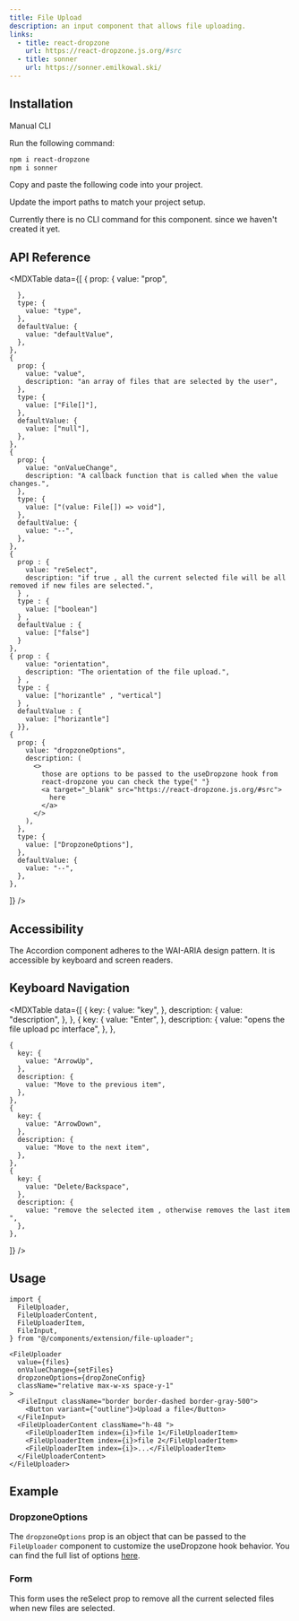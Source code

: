 ```yaml
---
title: File Upload
description: an input component that allows file uploading.
links:
  - title: react-dropzone
    url: https://react-dropzone.js.org/#src
  - title: sonner
    url: https://sonner.emilkowal.ski/
---
```


<ComponentPreview name="file-upload-demo" />

## Installation

<Tabs defaultValue="manual">

<TabsList>
  <TabsTrigger value="manual">Manual</TabsTrigger>
  <TabsTrigger value="cli">CLI</TabsTrigger>
</TabsList>

<TabsContent value="manual">

<Steps>

<Step>Run the following command:</Step>

```bash
npm i react-dropzone
npm i sonner
```

<Step>Copy and paste the following code into your project.</Step>

<ComponentSource name="file-upload" />

<Step>Update the import paths to match your project setup.</Step>

</Steps>

</TabsContent>

<TabsContent value="cli">

<Callout className="mt-6">
  Currently there is no CLI command for this component. since we haven't created
  it yet.
</Callout>

</TabsContent>

</Tabs>

## API Reference

<MDXTable
  data={[
    {
      prop: {
        value: "prop",

      },
      type: {
        value: "type",
      },
      defaultValue: {
        value: "defaultValue",
      },
    },
    {
      prop: {
        value: "value",
        description: "an array of files that are selected by the user",
      },
      type: {
        value: ["File[]"],
      },
      defaultValue: {
        value: ["null"],
      },
    },
    {
      prop: {
        value: "onValueChange",
        description: "A callback function that is called when the value changes.",
      },
      type: {
        value: ["(value: File[]) => void"],
      },
      defaultValue: {
        value: "--",
      },
    },
    {
      prop : {
        value: "reSelect",
        description: "if true , all the current selected file will be all removed if new files are selected.",
      } ,
      type : {
        value: ["boolean"]
      } ,
      defaultValue : {
        value: ["false"]
      }
    },
    { prop : {
        value: "orientation",
        description: "The orientation of the file upload.",
      } ,
      type : {
        value: ["horizantle" , "vertical"]
      } ,
      defaultValue : {
        value: ["horizantle"]
      }},
    {
      prop: {
        value: "dropzoneOptions",
        description: (
          <>
            those are options to be passed to the useDropzone hook from
            react-dropzone you can check the type{" "}
            <a target="_blank" src="https://react-dropzone.js.org/#src">
              here
            </a>
          </>
        ),
      },
      type: {
        value: ["DropzoneOptions"],
      },
      defaultValue: {
        value: "--",
      },
    },

]}
/>

## Accessibility

The Accordion component adheres to the WAI-ARIA design pattern. It is accessible by keyboard and screen readers.

## Keyboard Navigation

<MDXTable
  data={[
    {
      key: {
        value: "key",
      },
      description: {
        value: "description",
      },
    },
    {
      key: {
        value: "Enter",
      },
      description: {
        value: "opens the file upload pc interface",
      },
    },

    {
      key: {
        value: "ArrowUp",
      },
      description: {
        value: "Move to the previous item",
      },
    },
    {
      key: {
        value: "ArrowDown",
      },
      description: {
        value: "Move to the next item",
      },
    },
    {
      key: {
        value: "Delete/Backspace",
      },
      description: {
        value: "remove the selected item , otherwise removes the last item ",
      },
    },

]}
/>

## Usage

```tsx
import {
  FileUploader,
  FileUploaderContent,
  FileUploaderItem,
  FileInput,
} from "@/components/extension/file-uploader";
```

```tsx
<FileUploader
  value={files}
  onValueChange={setFiles}
  dropzoneOptions={dropZoneConfig}
  className="relative max-w-xs space-y-1"
>
  <FileInput className="border border-dashed border-gray-500">
    <Button variant={"outline"}>Upload a file</Button>
  </FileInput>
  <FileUploaderContent className="h-48 ">
    <FileUploaderItem index={i}>file 1</FileUploaderItem>
    <FileUploaderItem index={i}>file 2</FileUploaderItem>
    <FileUploaderItem index={i}>...</FileUploaderItem>
  </FileUploaderContent>
</FileUploader>
```

## Example


### DropzoneOptions

The `dropzoneOptions` prop is an object that can be passed to the `FileUploader` component to customize the useDropzone hook behavior. You can find the full list of options [here](https://react-dropzone.js.org/#src).

<ComponentPreview name="file-upload-dropzone" />

### Form

This form uses the reSelect prop to remove all the current selected files when new files are selected.

<ComponentPreview name="file-upload-zod" />

